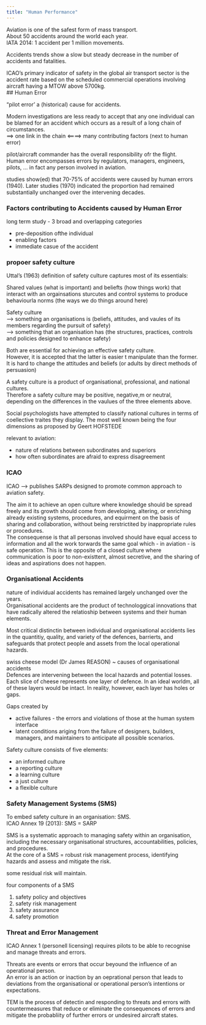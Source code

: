 ```yaml
---
title: "Human Performance"
---
```


Aviation is one of the safest form of mass transport.   
About 50 accidents around the world each year.   
IATA 2014: 1 accident  per 1 million movements.

Accidents trends show a slow but steady decrease in the number of accidents and fatalities.

ICAO's primary indicator of safety in the global air transport sector is the accident rate based on the scheduled commercial operations involving aircraft having a MTOW above 5700kg.   
## Human Error

"pilot error' a (historical) cause for accidents.

Modern investigations are less ready to accept that any one individual can be blamed for an accident which occurs as a result of a long chain of circumstances.   
==> one link in the chain <====> many contributing factors (next to human error)

pilot/aircraft commander has the overall responsibility ofr the flight.   
Human error encompasses errors by regulators, managers, engineers, pilots, ... in fact any person involved in aviation.

studies show(ed) that 70-75% of accidents were caused by human errors (1940).
Later studies (1970) indicated the proportion had remained substantially unchanged over the intervening decades.

### Factors contributing to Accidents caused by Human Error

long term study - 3 broad and overlapping categories

* pre-deposition ofthe individual
* enabling factors
* immediate casue of the accident

### propoer safety culture
Uttal's (1963) definition of safety culture captures most of its essentials:

Shared values (what is important)
and beliefts (how things work) that interact with an orgainsations sturcutes and control systems to produce behaviourla norms (the ways we do things around here)

Safety culture   
--> something an organisations is (beliefs, attitudes, and vaules of its members regarding the pursuit of safety)    
--> something that an organisation has (the structures, practices, controls and policies designed to enhance safety)

Both are essential for achieving an effective safety culture.    
However, it is accepted that the latter is easier t manipulate than the former.   
It is hard to change the attitudes and beliefs (or adults by direct methods of persuasion)

A safety culture is a product of organisational, professional, and national cultures.    
Therefore a safety culture may be positive, negative,m or neutral, depending on the differences in the vaulues of the three elements above.

Social psychologists have attempted to classify national cultures in terms of coellective traites they display. The most well known being the four dimensions as proposed by Geert HOFSTEDE

relevant to aviation:

* nature of relations between subordinates and superiors
* how often subordinates are afraid to express disagreement

### ICAO

ICAO --> publishes SARPs designed to promote common approach to aviation safety.

The aim it to achieve an open culture where knowledge should be spread freely and its growth should come from developing, altering, or enriching already existing systems, procedures, and equirment on the basis of sharing and collaboration, without being rerstrictited by inappropriate rules or procedures.   
The consequense is that all personas involved should have equal access to information and all the work torwards the same goal which - in aviation - is safe operation. This is the opposite of a closed culture where communication is poor to non-existtent, almost secretive, and the sharing of ideas and aspirations does not happen.

### Organisational Accidents

nature of individual accidents has remained largely unchanged over the years.   
Organisational accidents are the product of technologgical innovations that have radically altered the relatioship between systems and their human elements.

Most critical distinctin between individual and organisational accidents lies in the quantitiy, quality, and variety of the defences, barrierts, and safeguards that protect people and assets from the local operational hazards.

swiss cheese model (Dr James REASON) ~ causes of organisational accidents    
Defences are intervening between the local hazards and potential losses.   
Each slice of cheese represents one layer of defence. In an ideal worldm, all of these layers would be intact. In reality, however, each layer has holes or gaps. 

Gaps created by

* active failures - the errors and violations of those at the human system interface
* latent conditions ariging from the failure of designers, builders, managers, and maintainers to anticipate all possible scenarios.


Safety culture consists of five elements:

* an informed culture
* a reporting culture
* a learning culture
* a just culture
* a flexible culture

### Safety Management Systems (SMS)

To embed safety culture in an organisation: SMS.   
ICAO Annex 19 (2013):  SMS = SARP

SMS is a systematic approach to managing safety within an organisation, including the necessary organisational structures, accountabilities, policies, and procedures.    
At the core of a SMS = robust risk management process, identifying hazards and assess and mitigate the risk.    

some residual risk will maintain.

four components of a SMS

1. safety policy and objectives
2. safety risk management
3. safety assurance
4. safety promotion

### Threat and Error Management

ICAO Annex 1 (personell licensing) requires pilots to be able to recognise and manage threats and errors.

Threats are events or errors that occur beyound the influence of an operational person.   
An error is an action or inaction by an oeprational person that leads to deviations from the organisational or operational person's intentions or expectations.

TEM is the process of detectin and responding to threats and errors with countermeasures that reduce or eliminate the consequences of errors and mitigate the probabliity of further errors or undesired aircraft states. 





